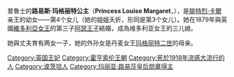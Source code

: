 {{noteTA
|G1 = Country
|G2 = PP
|G3 = UK Places
|G4 = PoliticiansUK
}}
{{Infobox royalty
|name=路易斯·玛格丽特公主
|image=Louise Marguerite Prussia.png
|succession=[[康諾特和斯特拉森公爵|康諾特和斯特拉森公爵]]夫人
|reign=1879年3月13日-1917年3月14日<br>（{{age in years and days|1879|3|13|1917|3|14|age=no}}）
|succession1=[[加拿大總督|加拿大總督]]夫人
|reign1=1911年10月13日-1916年11月11日
|predecessor1=[[愛麗絲·格雷，格雷伯爵夫人|愛麗絲·格雷，格雷伯爵夫人]]
|successor1=[[伊夫林·卡文迪什，德文郡公爵夫人|伊夫林·卡文迪什，德文郡公爵夫人]]
|spouse=[[阿瑟王子_(康諾特和斯特拉森公爵)|康諾特和斯特拉森公爵阿瑟]]
|issue=[[康諾的瑪嘉烈公主|瑞典王儲妃瑪嘉烈]]<br>[[亚瑟王子_(康诺)|康諾的阿瑟王子]]<br>[[康諾的帕特麗西婭公主|帕特麗西婭·拉姆齊夫人]]
|birth_date={{birth date|1860|7|25}}
|birth_place ={{flag|Kingdom of Prussia}}[[波茨坦|波茨坦]][[大理石宮|大理石宮]]
|death_date={{death date and age|1917|3|14|1860|7|25}}
|death_place= {{UK}}[[倫敦|倫敦]][[克拉倫斯府|克拉倫斯府]]
|father=[[普魯士的腓特烈·卡爾_(1828-1885)|普魯士的腓特烈·卡爾]]
|mother=[[瑪麗亞·安娜_(安哈特-德紹)|安哈特-德紹的瑪麗亞·安娜]]
|full name = Luise Margarete Alexandra Viktoria Agnes
|house = [[霍亨索伦王朝|霍亨索伦]]
}}
普魯士的'''路易斯·玛格丽特公主'''（'''Princess Louise Margaret'''，{{bd|1860年|7月25日|1917年|3月14日|catIdx=L}}），是[[腓特烈·卡爾|腓特烈·卡爾]]亲王的幼女——第4个女儿（她的姐姐夭折，形同是第3个女儿）。她在1879年與英國[[維多利亞女王|維多利亞女王]]的第三子[[阿瑟王子_(康诺特和斯特拉森公爵)|阿瑟王子]]結婚，成為维多利亚女王的三儿媳。

她與丈夫育有两女一子，她的外孙女是丹麦女王[[瑪格麗特二世_(丹麥)|玛格丽特二世]]的母亲。
{{DEFAULTSORT:Louise Margaret Of Prussia, Princess}}
[[Category:英国王妃|Category:英国王妃]]
[[Category:霍亨索伦王朝|Category:霍亨索伦王朝]]
[[Category:死於1918年流感大流行的人|Category:死於1918年流感大流行的人]]
[[Category:波茨坦人|Category:波茨坦人]]
[[Category:玛丽亚·路易莎皇后勋章得主|Category:玛丽亚·路易莎皇后勋章得主]]